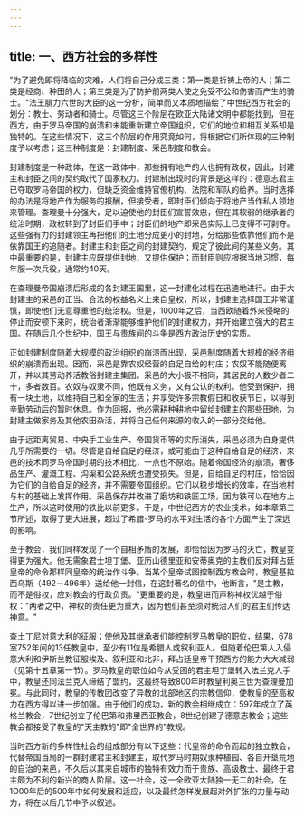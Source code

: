 ```yaml
---
---
---
```

title: 一、西方社会的多样性
---



"为了避免即将降临的灾难，人们将自己分成三类：第一类是祈祷上帝的人；第二类是经商、种田的人；第三类是为了防护前两类人使之免受不公和伤害而产生的骑士。"法王腓力六世的大臣的这一分析，简单而又本质地描绘了中世纪西方社会的划分：教士、劳动者和骑士。尽管这三个阶层在欧亚大陆诸文明中都能找到，但在西方，由于罗马帝国的崩溃和未能重新建立帝国组织，它们的地位和相互关系却是独特的。在这些情况下，这三个阶层的作用究竟如何，将根据它们所体现的三种制度予以考虑；这三种制度是：封建制度、采邑制度和教会。

封建制度是一种政体，在这一政体中，那些拥有地产的人也拥有政权，因此，封建主和封臣之间的契约取代了国家权力。封建制出现时的背景是这样的：德意志君主已夺取罗马帝国的权力，但缺乏资金维持官僚机构、法院和军队的给养。当时选择的办法是将地产作为服务的报酬，但接受者，即封臣们倾向于将地产当作私人领地来管理。查理曼十分强大，足以迫使他的封臣们宣誓效忠，但在其软弱的继承者的统治时期，政权转到了封臣们手中；封臣们的地产即采邑实际上已变得不可剥夺。这些强有力的封建领主再把他们的土地分成更小的封地，分给那些依靠他们而不是依靠国王的追随者。封建主和封臣之间的封建契约，规定了彼此间的某些义务。其中最重要的是，封建主应既提供封地，又提供保护；而封臣则应根据当地习惯，每年服一次兵役，通常约40天。

在查理曼帝国崩溃后形成的各封建王国里，这一封建化过程在迅速地进行。由于大封建主的采邑的正当、合法的权益名义上来自皇权，所以，封建主选择国王非常谨慎，即使他们无意尊重他的统治权。但是，1000年之后，当西欧随着外来侵略的停止而安顿下来时，统治者渐渐能够维护他们的封建权力，并开始建立强大的君主国。在随后几个世纪中，国王与贵族间的斗争是西方政治历史的实质。

正如封建制度随着大规模的政治组织的崩溃而出现，采邑制度随着大规模的经济组织的崩溃而出现。因而，采邑是靠农奴经营的自足自给的村庄；农奴不能随便离开，并以其劳动养活教俗封建主集团。采邑的大小极不相同，其居民的人数少者二十，多者数百。农奴与奴隶不同，他既有义务，又有公认的权利。他受到保护，拥有一块土地，以维持自己和全家的生活；并享受许多宗教假日和收获节日，以得到辛勤劳动后的暂时休息。作为回报，他必需耕种耕地中留给封建主的那些田地，为封建主做家务及其他农田杂活，并将自己任何来源的收入的一部分交给他。

由于远距离贸易、中央手工业生产、帝国货币等的实际消失，采邑必须为自身提供几乎所需要的一切。尽管是自给自足的经济，或可能由于这种自给自足的经济，来邑的技术同罗马帝国时期的技术相比，一点也不原始。随着帝国经济的崩溃，奢侈品生产、灌溉工程、沟渠和公路系统也遭受损失。但是，自给自足的村庄，恰恰因为它们的自给自足的经济，并不需要帝国组织。它们以稳步增长的效率，在当地村与村的基础上发挥作用。采邑保存并改进了磨坊和铁匠工场，因为铁可以在地方上生产，所以这时使用的铁比以前更多。于是，中世纪西方的农业技术，如本章第三节所述，取得了更大进展，超过了希腊-罗马的水平对生活的各个方面产生了深远的影响。

至于教会，我们同样发现了一个自相矛盾的发展，即恰恰因为罗马的灭亡，教皇变得更为强大。他无需象君士坦丁堡、亚历山德里亚和安蒂奥克的主教们反对拜占廷皇帝的命令那样同皇帝的统治作斗争。当某个皇帝试图控制西方教会时，教皇基拉西乌斯（492－496年）送给他一封信，在这封著名的信中，他断言，"是主教，而不是俗权，应对教会的行政负责。"更重要的是，教皇进而声称神权优越于俗权："两者之中，神权的责任更为重大，因为他们甚至须对统治人们的君主们传达神意。"

查土丁尼对意大利的征服；使他及其继承者们能控制罗马教皇的职位，结果，678室752年间的13任教皇中，至少有11位是希腊人或叙利亚人。但随着伦巴第人入侵意大利和伊斯兰教征服埃及、叙利亚和北非，拜占廷皇帝干预西方的能力大大减弱（见第十五章第一节）。罗马教皇的职位如今从受困的君主坦丁堡转入法兰克人手中，教皇还同法兰克人缔结了盟约，这最终导致800年时教皇利奥三世为查理曼加冕。与此同时，教皇的传教团改变了异教的北部地区的宗教信仰，使教皇的至高权力在西方得以进一步加强。由于他们的成功，新的教会相继成立：597年成立了英格兰教会，7世纪创立了伦巴第和弗里西亚教会，8世纪创建了德意志教会；这些教会都接受了教皇的"天主教的"即"全世界的"教规。

当时西方新的多样性社会的组成部分有以下这些：代皇帝的命令而起的独立教会，代替帝国当局的一群封建君主和封建主，取代罗马时期奴隶种植园、各自开垦荒地的自治的来邑，不久后以其来自城市的独特有效力而于贵族、高级教士、最终于君主颇为不利的新兴的商人阶层。这一社会，这一全欧亚大陆独一无二的社会，在1O00年后的500年中如何发展和适应，以及最终怎样发展起对外扩张的力量与动力，将在以后几节中予以叙述。